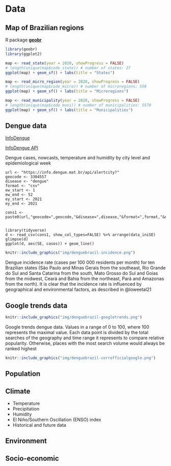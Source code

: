 # Data

## Map of Brazilian regions

R package [**geobr**](https://cran.r-project.org/web/packages/geobr/vignettes/intro_to_geobr.html)

```r
library(geobr)
library(ggplot2)

map <- read_state(year = 2020, showProgress = FALSE)
# length(unique(map$code_state)) # number of states: 27
ggplot(map) + geom_sf() + labs(title = "States")

map <- read_micro_region(year = 2020, showProgress = FALSE)
# length(unique(map$code_micro)) # number of microregions: 558
ggplot(map) + geom_sf() + labs(title = "Microregions")
```

```r
map <- read_municipality(year = 2020, showProgress = FALSE)
# length(unique(map$code_muni)) # number of municipalities: 5570
ggplot(map) + geom_sf() + labs(title = "Municipalities")
```


## Dengue data

[InfoDengue](https://info.dengue.mat.br/)

[InfoDengue API](https://info.dengue.mat.br/services/tutorial/R)

Dengue cases, nowcasts, temperature and humidity by city level and epidemiological week

```{=html}
<!--
In InfoDengue we receive the most up-to-date SINAN data from the Brazilian Ministry of Health and then we analyze some climate variables to evaluate the conditions for mosquito transmission, and we also run a nowcasting model to correct delays.
-->
```
```         
url <- "https://info.dengue.mat.br/api/alertcity?"
geocode <- 3304557
disease <- "dengue"
format <- "csv"
ew_start <- 1
ew_end <- 52
ey_start <- 2021
ey_end <- 2021

cons1 <- paste0(url,"geocode=",geocode,"&disease=",disease,"&format=",format,"&ew_start=",ew_start,"&ew_end=",ew_end,"&ey_start=",ey_start,"&ey_end=",ey_end)


library(tidyverse)
d <- read_csv(cons1, show_col_types=FALSE) %>% arrange(data_iniSE)
glimpse(d)
ggplot(d, aes(SE, casos)) + geom_line()
```

```r
knitr::include_graphics("img/denguebrazil-incidence.png")
```

Dengue incidence rate (cases per 100 000 residents per month) for ten Brazilian states (São Paulo and Minas Gerais from the southeast, Rio Grande do Sul and Santa Catarina from the south, Mato Grosso do Sul and Goias from the midwest, Ceará and Bahia from the northeast, Pará and Amazonas from the north). It is clear that the incidence rate is influenced by geographical and environmental factors, as described in @loweetal21

## Google trends data

```r
knitr::include_graphics("img/denguebrazil-googletrends.png")
```

Google trends dengue data. Values in a range of 0 to 100, where 100 represents the maximal value. Each data point is divided by the total searches of the geography and time range it represents to compare relative popularity. Otherwise, places with the most search volume would always be ranked highest

```r
knitr::include_graphics("img/denguebrazil-corrofficialgoogle.png")

```

## Population

## Climate

-   Temperature
-   Precipitation
-   Humidity
-   El Niño/Southern Oscillation (ENSO) index
-   Historical and future data

## Environment

## Socio-economic
